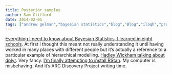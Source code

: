 ```yaml
---
title: Posterior samples
author: Sam Clifford
date: 2014-02-05
tags: ["andrew gelman","bayesian statistics","blog","Blog","ilaqh","programming","qut","R","science","stan","statistics"]
---
```


[Everything I need to know about Bayesian Statistics, I learned in eight schools](http://andrewgelman.com/2014/01/21/everything-need-know-bayesian-statistics-learned-eight-schools/). At first I thought this meant not really understanding it until having worked in many places with different people but it's actually a reference to a particular example of hierarchical modelling. [Hadley Wickham talking about dplyr](http://www.youtube.com/watch?v=qRSfxSRdL5Y). Very fancy. [I'm finally attempting to install RStan](https://github.com/stan-dev/rstan/wiki/RStan-Getting-Started). My computer is misbehaving. And it's ARC Discovery Project writing time.